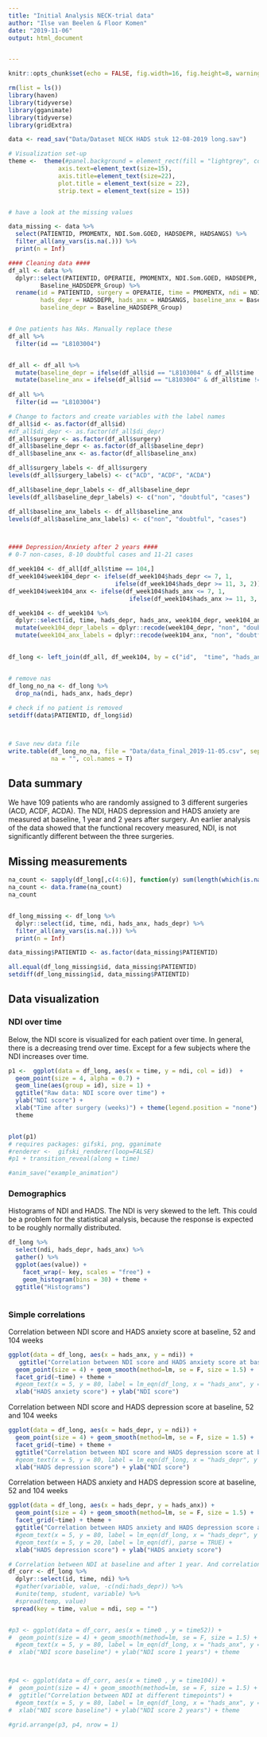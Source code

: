 ```yaml
---
title: "Initial Analysis NECK-trial data"
author: "Ilse van Beelen & Floor Komen"
date: "2019-11-06"
output: html_document


---
```


```r
knitr::opts_chunk$set(echo = FALSE, fig.width=16, fig.height=8, warning = FALSE)

rm(list = ls())
library(haven)
library(tidyverse)
library(gganimate)
library(tidyverse)
library(gridExtra)

data <- read_sav("Data/Dataset NECK HADS stuk 12-08-2019 long.sav")

# Visualization set-up
theme <-  theme(#panel.background = element_rect(fill = "lightgrey", colour = "white", size = 4),
              axis.text=element_text(size=15),
              axis.title=element_text(size=22),
              plot.title = element_text(size = 22),
              strip.text = element_text(size = 15))


# have a look at the missing values

data_missing <- data %>%
  select(PATIENTID, PMOMENTX, NDI.Som.GOED, HADSDEPR, HADSANGS) %>%
  filter_all(any_vars(is.na(.))) %>%
  print(n = Inf)

```





```r

#### Cleaning data ####
df_all <- data %>% 
  dplyr::select(PATIENTID, OPERATIE, PMOMENTX, NDI.Som.GOED, HADSDEPR, HADSANGS, Baseline_HADSANG_Group,
         Baseline_HADSDEPR_Group) %>%
  rename(id = PATIENTID, surgery = OPERATIE, time = PMOMENTX, ndi = NDI.Som.GOED,
         hads_depr = HADSDEPR, hads_anx = HADSANGS, baseline_anx = Baseline_HADSANG_Group,
         baseline_depr = Baseline_HADSDEPR_Group) 


# One patients has NAs. Manually replace these
df_all %>%
  filter(id == "L8103004")  


df_all <- df_all %>% 
  mutate(baseline_depr = ifelse(df_all$id == "L8103004" & df_all$time != 0, 1, NA)) %>%
  mutate(baseline_anx = ifelse(df_all$id == "L8103004" & df_all$time != 0, 1, NA))
 
df_all %>%
  filter(id == "L8103004")

# Change to factors and create variables with the label names
df_all$id <- as.factor(df_all$id)
#df_all$di_depr <- as.factor(df_all$di_depr)
df_all$surgery <- as.factor(df_all$surgery)
df_all$baseline_depr <- as.factor(df_all$baseline_depr)
df_all$baseline_anx <- as.factor(df_all$baseline_anx)

df_all$surgery_labels <- df_all$surgery
levels(df_all$surgery_labels) <- c("ACD", "ACDF", "ACDA")

df_all$baseline_depr_labels <- df_all$baseline_depr
levels(df_all$baseline_depr_labels) <- c("non", "doubtful", "cases")

df_all$baseline_anx_labels <- df_all$baseline_anx
levels(df_all$baseline_anx_labels) <- c("non", "doubtful", "cases")



#### Depression/Anxiety after 2 years ####
# 0-7 non-cases, 8-10 doubtful cases and 11-21 cases

df_week104 <- df_all[df_all$time == 104,]
df_week104$week104_depr <- ifelse(df_week104$hads_depr <= 7, 1, 
                              ifelse(df_week104$hads_depr >= 11, 3, 2))
df_week104$week104_anx <- ifelse(df_week104$hads_anx <= 7, 1, 
                                  ifelse(df_week104$hads_anx >= 11, 3, 2))

df_week104 <- df_week104 %>%
  dplyr::select(id, time, hads_depr, hads_anx, week104_depr, week104_anx) %>%
  mutate(week104_depr_labels = dplyr::recode(week104_depr, "non", "doubtful", "cases")) %>%
  mutate(week104_anx_labels = dplyr::recode(week104_anx, "non", "doubtful", "cases"))
  

df_long <- left_join(df_all, df_week104, by = c("id",  "time", "hads_anx", "hads_depr"))


# remove nas
df_long_no_na <- df_long %>%
  drop_na(ndi, hads_anx, hads_depr)
  
# check if no patient is removed
setdiff(data$PATIENTID, df_long$id)



# Save new data file
write.table(df_long_no_na, file = "Data/data_final_2019-11-05.csv", sep = ",", row.names = FALSE, 
            na = "", col.names = T)

```



## Data summary

We have 109 patients who are randomly assigned to 3 different surgeries (ACD, ACDF, ACDA). The NDI, HADS depression and HADS anxiety are measured at baseline, 1 year and 2 years after surgery. An earlier analysis of the data showed that the functional recovery measured, NDI, is not significantly different between the three surgeries.


## Missing measurements


```r

na_count <- sapply(df_long[,c(4:6)], function(y) sum(length(which(is.na(y)))))
na_count <- data.frame(na_count)
na_count


df_long_missing <- df_long %>% 
  dplyr::select(id, time, ndi, hads_anx, hads_depr) %>%
  filter_all(any_vars(is.na(.))) %>%
  print(n = Inf)

data_missing$PATIENTID <- as.factor(data_missing$PATIENTID)

all.equal(df_long_missing$id, data_missing$PATIENTID)
setdiff(df_long_missing$id, data_missing$PATIENTID)


```



## Data visualization

### NDI over time

Below, the NDI score is visualized for each patient over time. In general, there is a decreasing trend over time. Except for a few subjects where the NDI increases over time.


```r

p1 <-  ggplot(data = df_long, aes(x = time, y = ndi, col = id))  +
  geom_point(size = 4, alpha = 0.7) +
  geom_line(aes(group = id), size = 1) +
  ggtitle("Raw data: NDI score over time") + 
  ylab("NDI score") + 
  xlab("Time after surgery (weeks)") + theme(legend.position = "none") + 
  theme 


plot(p1)
# requires packages: gifski, png, gganimate
#renderer <-  gifski_renderer(loop=FALSE) 
#p1 + transition_reveal(along = time) 

#anim_save("example_animation")

```


### Demographics

Histograms of NDI and HADS. The NDI is very skewed to the left. This could be a problem for the statistical analysis, because the response is expected to be roughly normally distributed. 

```r

df_long %>%
  select(ndi, hads_depr, hads_anx) %>% 
  gather() %>% 
  ggplot(aes(value)) +
    facet_wrap(~ key, scales = "free") +
    geom_histogram(bins = 30) + theme +
  ggtitle("Histograms")



```

### Simple correlations




Correlation between NDI score and HADS anxiety score at baseline, 52 and 104 weeks

```r

ggplot(data = df_long, aes(x = hads_anx, y = ndi)) +
   ggtitle("Correlation between NDI score and HADS anxiety score at baseline, 52 and 104 weeks") +
  geom_point(size = 4) + geom_smooth(method=lm, se = F, size = 1.5) + 
  facet_grid(~time) + theme +  
  #geom_text(x = 5, y = 80, label = lm_eqn(df_long, x = "hads_anx", y = "ndi"), parse = TRUE) + 
  xlab("HADS anxiety score") + ylab("NDI score")

```

Correlation between NDI score and HADS depression score at baseline, 52 and 104 weeks

```r

ggplot(data = df_long, aes(x = hads_depr, y = ndi)) +  
  geom_point(size = 4) + geom_smooth(method=lm, se = F, size = 1.5) + 
  facet_grid(~time) + theme + 
  ggtitle("Correlation between NDI score and HADS depression score at baseline, 52 and 104 weeks") + 
  #geom_text(x = 5, y = 80, label = lm_eqn(df_long, x = "hads_depr", y = "ndi"), parse = TRUE) + 
  xlab("HADS depression score") + ylab("NDI score")

```


Correlation between HADS anxiety and HADS depression score at baseline, 52 and 104 weeks

```r

ggplot(data = df_long, aes(x = hads_depr, y = hads_anx)) +  
  geom_point(size = 4) + geom_smooth(method=lm, se = F, size = 1.5) + 
  facet_grid(~time) + theme + 
  ggtitle("Correlation between HADS anxiety and HADS depression score at baseline, 52 and 104 week") + 
  #geom_text(x = 5, y = 80, label = lm_eqn(df_long, x = "hads_depr", y = "hads_anx"), parse = TRUE) +  
  #geom_text(x = 5, y = 20, label = lm_eqn(df), parse = TRUE) + 
  xlab("HADS depression score") + ylab("HADS anxiety score")

```




```r

# Correlation between NDI at baseline and after 1 year. And correlation between NDI at baseline and after 2 years.
df_corr <- df_long %>%
  dplyr::select(id, time, ndi) %>%
  #gather(variable, value, -c(ndi:hads_depr)) %>%
  #unite(temp, student, variable) %>%
  #spread(temp, value)
 spread(key = time, value = ndi, sep = "")


#p3 <- ggplot(data = df_corr, aes(x = time0 , y = time52)) +  
#  geom_point(size = 4) + geom_smooth(method=lm, se = F, size = 1.5) + 
  #geom_text(x = 5, y = 80, label = lm_eqn(df_long, x = "hads_anx", y = "ndi"), parse = TRUE) + 
#  xlab("NDI score baseline") + ylab("NDI score 1 years") + theme



#p4 <- ggplot(data = df_corr, aes(x = time0 , y = time104)) +  
#  geom_point(size = 4) + geom_smooth(method=lm, se = F, size = 1.5) + 
#  ggtitle("Correlation between NDI at different timepoints") + 
  #geom_text(x = 5, y = 80, label = lm_eqn(df_long, x = "hads_anx", y = "ndi"), parse = TRUE) + 
#  xlab("NDI score baseline") + ylab("NDI score 2 years") + theme

#grid.arrange(p3, p4, nrow = 1)

```






